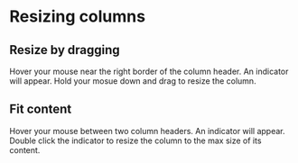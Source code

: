 # Resizing columns

## Resize by dragging

Hover your mouse near the right border of the column header. An indicator will appear. Hold your mosue down and drag to resize the column.

## Fit content

Hover your mouse between two column headers. An indicator will appear. Double click the indicator to resize the column to the max size of its content.
